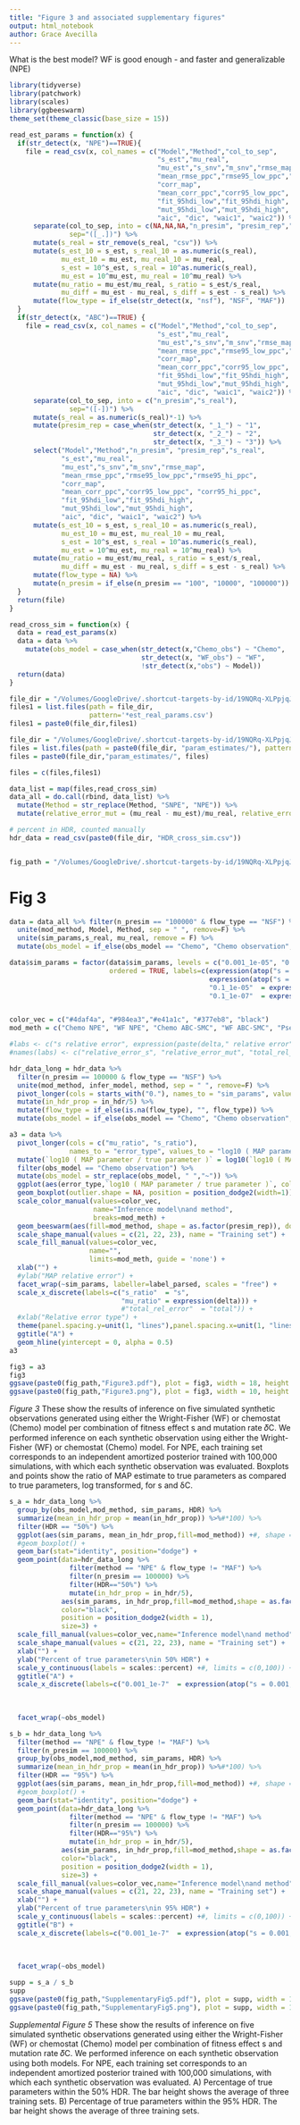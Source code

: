 ```yaml
---
title: "Figure 3 and associated supplementary figures"
output: html_notebook
author: Grace Avecilla
---
```


What is the best model? WF is good enough - and faster and generalizable (NPE)  

```r
library(tidyverse)
library(patchwork)
library(scales)
library(ggbeeswarm)
theme_set(theme_classic(base_size = 15))

read_est_params = function(x) {
  if(str_detect(x, "NPE")==TRUE){
    file = read_csv(x, col_names = c("Model","Method","col_to_sep",
                                     "s_est","mu_real",
                                     "mu_est","s_snv","m_snv","rmse_map",
                                     "mean_rmse_ppc","rmse95_low_ppc","rmse95_hi_ppc",
                                     "corr_map",
                                     "mean_corr_ppc","corr95_low_ppc", "corr95_hi_ppc",
                                     "fit_95hdi_low","fit_95hdi_high",
                                     "mut_95hdi_low","mut_95hdi_high",
                                     "aic", "dic", "waic1", "waic2")) %>%
      separate(col_to_sep, into = c(NA,NA,NA,"n_presim", "presim_rep","s_real"), 
               sep="([_.])") %>%
      mutate(s_real = str_remove(s_real, "csv")) %>%
      mutate(s_est_10 = s_est, s_real_10 = as.numeric(s_real),
             mu_est_10 = mu_est, mu_real_10 = mu_real,
             s_est = 10^s_est, s_real = 10^as.numeric(s_real),
             mu_est = 10^mu_est, mu_real = 10^mu_real) %>%
      mutate(mu_ratio = mu_est/mu_real, s_ratio = s_est/s_real,
             mu_diff = mu_est - mu_real, s_diff = s_est - s_real) %>%
      mutate(flow_type = if_else(str_detect(x, "nsf"), "NSF", "MAF"))
  }
  if(str_detect(x, "ABC")==TRUE) {
    file = read_csv(x, col_names = c("Model","Method","col_to_sep",
                                     "s_est","mu_real",
                                     "mu_est","s_snv","m_snv","rmse_map",
                                     "mean_rmse_ppc","rmse95_low_ppc","rmse95_hi_ppc",
                                     "corr_map",
                                     "mean_corr_ppc","corr95_low_ppc", "corr95_hi_ppc",
                                     "fit_95hdi_low","fit_95hdi_high",
                                     "mut_95hdi_low","mut_95hdi_high",
                                     "aic", "dic", "waic1", "waic2")) %>%
      separate(col_to_sep, into = c("n_presim","s_real"), 
               sep="([-])") %>%
      mutate(s_real = as.numeric(s_real)*-1) %>%
      mutate(presim_rep = case_when(str_detect(x, "_1_") ~ "1",
                                    str_detect(x, "_2_") ~ "2",
                                    str_detect(x, "_3_") ~ "3")) %>%
      select("Model","Method","n_presim", "presim_rep","s_real",
             "s_est","mu_real",
             "mu_est","s_snv","m_snv","rmse_map",
             "mean_rmse_ppc","rmse95_low_ppc","rmse95_hi_ppc",
             "corr_map",
             "mean_corr_ppc","corr95_low_ppc", "corr95_hi_ppc",
             "fit_95hdi_low","fit_95hdi_high",
             "mut_95hdi_low","mut_95hdi_high",
             "aic", "dic", "waic1", "waic2") %>%
      mutate(s_est_10 = s_est, s_real_10 = as.numeric(s_real),
             mu_est_10 = mu_est, mu_real_10 = mu_real,
             s_est = 10^s_est, s_real = 10^as.numeric(s_real),
             mu_est = 10^mu_est, mu_real = 10^mu_real) %>%
      mutate(mu_ratio = mu_est/mu_real, s_ratio = s_est/s_real,
             mu_diff = mu_est - mu_real, s_diff = s_est - s_real) %>%
      mutate(flow_type = NA) %>%
      mutate(n_presim = if_else(n_presim == "100", "10000", "100000"))
  }
  return(file)
}

read_cross_sim = function(x) {
  data = read_est_params(x)
  data = data %>% 
    mutate(obs_model = case_when(str_detect(x,"Chemo_obs") ~ "Chemo",
                                 str_detect(x, "WF_obs") ~ "WF",
                                 !str_detect(x,"obs") ~ Model))
  return(data)
}
```


```r
file_dir = "/Volumes/GoogleDrive/.shortcut-targets-by-id/19NQRq-XLPpjqJGmLbP4MHRjala2WVahk/Avecilla et al Simulating CNV evolution/scripts/cnv_sims_inference/hpc_output/test_performance/single/param_estimates/"
files1 = list.files(path = file_dir,
                    pattern='*est_real_params.csv')
files1 = paste0(file_dir,files1)

file_dir = "/Volumes/GoogleDrive/.shortcut-targets-by-id/19NQRq-XLPpjqJGmLbP4MHRjala2WVahk/Avecilla et al Simulating CNV evolution/scripts/cnv_sims_inference/hpc_output/test_performance/cross_simulation/"
files = list.files(path = paste0(file_dir, "param_estimates/"), pattern = '*est_real_params.csv')
files = paste0(file_dir,"param_estimates/", files)

files = c(files,files1)

data_list = map(files,read_cross_sim)
data_all = do.call(rbind, data_list) %>%
  mutate(Method = str_replace(Method, "SNPE", "NPE")) %>%
  mutate(relative_error_mut = (mu_real - mu_est)/mu_real, relative_error_s = (s_real - s_est)/s_real)

# percent in HDR, counted manually
hdr_data = read_csv(paste0(file_dir, "HDR_cross_sim.csv"))


fig_path = "/Volumes/GoogleDrive/.shortcut-targets-by-id/19NQRq-XLPpjqJGmLbP4MHRjala2WVahk/Avecilla et al Simulating CNV evolution/scripts/cnv_sims_inference/figs/"
```

# Fig 3

```r
data = data_all %>% filter(n_presim == "100000" & flow_type == "NSF") %>% 
  unite(mod_method, Model, Method, sep = " ", remove=F) %>%
  unite(sim_params,s_real, mu_real, remove = F) %>%
  mutate(obs_model = if_else(obs_model == "Chemo", "Chemo observation", "WF observation"))

data$sim_params = factor(data$sim_params, levels = c("0.001_1e-05", "0.001_1e-07", "0.1_1e-05", "0.1_1e-07"),
                         ordered = TRUE, labels=c(expression(atop("s = 0.001,", paste(delta, "  = 1e-5"))),
                                                  expression(atop("s = 0.001,", paste(delta, "  = 1e-7"))),
                                                  "0.1_1e-05"  = expression(atop("s = 0.1,", paste(delta, "  = 1e-5"))),
                                                  "0.1_1e-07"  = expression(atop("s = 0.1,", paste(delta, "  = 1e-7")))))


color_vec = c("#4daf4a", "#984ea3","#e41a1c", "#377eb8", "black")
mod_meth = c("Chemo NPE", "WF NPE", "Chemo ABC-SMC", "WF ABC-SMC", "Pseudo-observation")

#labs <- c("s relative error", expression(paste(delta," relative error")), "Total relative error")
#names(labs) <- c("relative_error_s", "relative_error_mut", "total_rel_error")

hdr_data_long = hdr_data %>%
  filter(n_presim == 100000 & flow_type == "NSF") %>%
  unite(mod_method, infer_model, method, sep = " ", remove=F) %>%
  pivot_longer(cols = starts_with("0."), names_to = "sim_params", values_to = "in_hdr") %>% 
  mutate(in_hdr_prop = in_hdr/5) %>%
  mutate(flow_type = if_else(is.na(flow_type), "", flow_type)) %>%
  mutate(obs_model = if_else(obs_model == "Chemo", "Chemo observation", "WF observation"))

```



```r
a3 = data %>%
  pivot_longer(cols = c("mu_ratio", "s_ratio"), 
               names_to = "error_type", values_to = "log10 ( MAP parameter / true parameter )") %>%
  mutate(`log10 ( MAP parameter / true parameter )` = log10(`log10 ( MAP parameter / true parameter )`)) %>%
  filter(obs_model == "Chemo observation") %>%
  mutate(obs_model = str_replace(obs_model, " ","~")) %>%
  ggplot(aes(error_type,`log10 ( MAP parameter / true parameter )`, color=mod_method)) +
  geom_boxplot(outlier.shape = NA, position = position_dodge2(width=1))+
  scale_color_manual(values=color_vec, 
                     name="Inference model\nand method",
                     breaks=mod_meth) +
  geom_beeswarm(aes(fill=mod_method, shape = as.factor(presim_rep)), dodge.width = .75, alpha = 0.5) +
  scale_shape_manual(values = c(21, 22, 23), name = "Training set") +
  scale_fill_manual(values=color_vec, 
                    name="",
                    limits=mod_meth, guide = 'none') +
  xlab("") +
  #ylab("MAP relative error") +
  facet_wrap(~sim_params, labeller=label_parsed, scales = "free") +
  scale_x_discrete(labels=c("s_ratio"  = "s",
                            "mu_ratio" = expression(delta))) + 
                            #"total_rel_error"  = "total")) +
  #xlab("Relative error type") +
  theme(panel.spacing.y=unit(1, "lines"),panel.spacing.x=unit(1, "lines")) +
  ggtitle("A") +
  geom_hline(yintercept = 0, alpha = 0.5)
a3
```

```r
fig3 = a3
fig3
ggsave(paste0(fig_path,"Figure3.pdf"), plot = fig3, width = 18, height = 15, units = "in")
ggsave(paste0(fig_path,"Figure3.png"), plot = fig3, width = 10, height = 8, units = "in")

```
*Figure 3* These show the results of inference on five simulated synthetic observations generated using either the Wright-Fisher (WF) or chemostat (Chemo) model per combination of fitness effect s and mutation rate 𝛿C. We performed inference on each synthetic observation using either the Wright-Fisher (WF) or chemostat (Chemo) model. For NPE, each training set corresponds to an independent amortized posterior trained with 100,000 simulations, with which each synthetic observation was evaluated. Boxplots and points show the ratio of MAP estimate to true parameters as compared to true parameters, log transformed, for s and  δC.

```r
s_a = hdr_data_long %>%
  group_by(obs_model,mod_method, sim_params, HDR) %>%
  summarize(mean_in_hdr_prop = mean(in_hdr_prop)) %>%#*100) %>%
  filter(HDR == "50%") %>%
  ggplot(aes(sim_params, mean_in_hdr_prop,fill=mod_method)) +#, shape = as.factor(rep))) +
  #geom_boxplot() +
  geom_bar(stat="identity", position="dodge") +
  geom_point(data=hdr_data_long %>%
               filter(method == "NPE" & flow_type != "MAF") %>%
               filter(n_presim == 100000) %>%
               filter(HDR=="50%") %>%
               mutate(in_hdr_prop = in_hdr/5), 
             aes(sim_params, in_hdr_prop,fill=mod_method,shape = as.factor(rep)),
             color="black",
             position = position_dodge2(width = 1),
             size=3) +
  scale_fill_manual(values=color_vec,name="Inference model\nand method", breaks=mod_meth) +
  scale_shape_manual(values = c(21, 22, 23), name = "Training set") +
  xlab("") +
  ylab("Percent of true parameters\nin 50% HDR") +
  scale_y_continuous(labels = scales::percent) +#, limits = c(0,100)) +
  ggtitle("A") +
  scale_x_discrete(labels=c("0.001_1e-7"  = expression(atop("s = 0.001,", paste(delta, "  = 1e-7"))),
                                                                                  "0.001_1e-5" = expression(atop("s = 0.001,", paste(delta, "  = 1e-5"))), 
                                                                                  "0.1_1e-7"  = expression(atop("s = 0.1,", paste(delta, "  = 1e-7"))),
                                                                                  "0.1_1e-5"  = expression(atop("s = 0.1,", paste(delta, "  = 1e-5"))))) +
  facet_wrap(~obs_model)

s_b = hdr_data_long %>%
  filter(method == "NPE" & flow_type != "MAF") %>%
  filter(n_presim == 100000) %>%
  group_by(obs_model,mod_method, sim_params, HDR) %>%
  summarize(mean_in_hdr_prop = mean(in_hdr_prop)) %>%#*100) %>%
  filter(HDR == "95%") %>%
  ggplot(aes(sim_params, mean_in_hdr_prop,fill=mod_method)) +#, shape = as.factor(rep))) +
  #geom_boxplot() +
  geom_bar(stat="identity", position="dodge") +
  geom_point(data=hdr_data_long %>%
               filter(method == "NPE" & flow_type != "MAF") %>%
               filter(n_presim == 100000) %>%
               filter(HDR=="95%") %>%
               mutate(in_hdr_prop = in_hdr/5), 
             aes(sim_params, in_hdr_prop,fill=mod_method,shape = as.factor(rep)),
             color="black",
             position = position_dodge2(width = 1),
             size=3) +
  scale_fill_manual(values=color_vec,name="Inference model\nand method", breaks=mod_meth) +
  scale_shape_manual(values = c(21, 22, 23), name = "Training set") +
  xlab("") +
  ylab("Percent of true parameters\nin 95% HDR") +
  scale_y_continuous(labels = scales::percent) +#, limits = c(0,100)) +
  ggtitle("B") +
  scale_x_discrete(labels=c("0.001_1e-7"  = expression(atop("s = 0.001,", paste(delta, "  = 1e-7"))),
                                                                                  "0.001_1e-5" = expression(atop("s = 0.001,", paste(delta, "  = 1e-5"))), 
                                                                                  "0.1_1e-7"  = expression(atop("s = 0.1,", paste(delta, "  = 1e-7"))),
                                                                                  "0.1_1e-5"  = expression(atop("s = 0.1,", paste(delta, "  = 1e-5"))))) +
  facet_wrap(~obs_model)

supp = s_a / s_b
supp
ggsave(paste0(fig_path,"SupplementaryFig5.pdf"), plot = supp, width = 18, height = 15, units = "in")
ggsave(paste0(fig_path,"SupplementaryFig5.png"), plot = supp, width = 18, height = 15, units = "in")

```
*Supplemental Figure 5* These show the results of inference on five simulated synthetic observations generated using either the Wright-Fisher (WF) or chemostat (Chemo) model per combination of fitness effect s and mutation rate 𝛿C. We performed inference on each synthetic observation using both models. For NPE, each training set corresponds to an independent amortized posterior trained with 100,000 simulations, with which each synthetic observation was evaluated. A) Percentage of true parameters within the 50% HDR. The bar height shows the average of three training sets. B) Percentage of true parameters within the 95% HDR. The bar height shows the average of three training sets.

